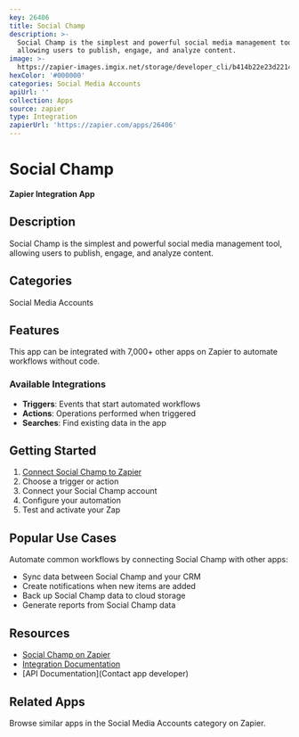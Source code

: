 ```yaml
---
key: 26406
title: Social Champ
description: >-
  Social Champ is the simplest and powerful social media management tool,
  allowing users to publish, engage, and analyze content.
image: >-
  https://zapier-images.imgix.net/storage/developer_cli/b414b22e23d22146fd0badc4082f094f.png?auto=format%2Ccompress&ixlib=python-3.0.0&q=50
hexColor: '#000000'
categories: Social Media Accounts
apiUrl: ''
collection: Apps
source: zapier
type: Integration
zapierUrl: 'https://zapier.com/apps/26406'
---
```

# Social Champ

**Zapier Integration App**

## Description

Social Champ is the simplest and powerful social media management tool, allowing users to publish, engage, and analyze content.

## Categories

Social Media Accounts

## Features

This app can be integrated with 7,000+ other apps on Zapier to automate workflows without code.

### Available Integrations

- **Triggers**: Events that start automated workflows
- **Actions**: Operations performed when triggered
- **Searches**: Find existing data in the app

## Getting Started

1. [Connect Social Champ to Zapier](https://zapier.com/apps/26406)
2. Choose a trigger or action
3. Connect your Social Champ account
4. Configure your automation
5. Test and activate your Zap

## Popular Use Cases

Automate common workflows by connecting Social Champ with other apps:

- Sync data between Social Champ and your CRM
- Create notifications when new items are added
- Back up Social Champ data to cloud storage
- Generate reports from Social Champ data

## Resources

- [Social Champ on Zapier](https://zapier.com/apps/26406)
- [Integration Documentation](https://zapier.com/apps/26406/integrations)
- [API Documentation](Contact app developer)

## Related Apps

Browse similar apps in the Social Media Accounts category on Zapier.
